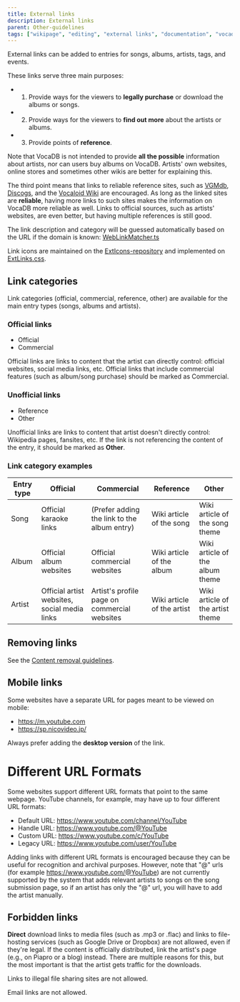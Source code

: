 ---
title: External links
description: External links
parent: Other-guidelines
tags: ["wikipage", "editing", "external links", "documentation", "vocadb"]
---

External links can be added to entries for songs, albums, artists, tags, and events. 

These links serve three main purposes:
- 1) Provide ways for the viewers to **legally purchase** or download the albums or songs.
- 2) Provide ways for the viewers to **find out more** about the artists or albums.
- 3) Provide points of **reference**.

Note that VocaDB is not intended to provide **all the possible** information about artists, nor can users buy albums on VocaDB. Artists' own websites, online stores and sometimes other wikis are better for explaining this. 

The third point means that links to reliable reference sites, such as [VGMdb](https://vgmdb.net/), [Discogs](https://www.discogs.com/), and the [Vocaloid Wiki](https://vocaloid.fandom.com/wiki/Vocaloid_Wiki) are encouraged. As long as the linked sites are **reliable**, having more links to such sites makes the information on VocaDB more reliable as well. Links to official sources, such as artists' websites, are even better, but having multiple references is still good.

The link description and category will be guessed automatically based on the URL if the domain is known: [WebLinkMatcher.ts](https://github.com/VocaDB/vocadb/blob/main/VocaDbWeb/Scripts/Shared/WebLinkMatcher.ts)

Link icons are maintained on the [ExtIcons-repository](https://github.com/VocaDB/ExtIcons) and implemented on [ExtLinks.css](https://github.com/VocaDB/vocadb/blob/fe028ea2a13f98cde6c8eecc73150ce132a515d1/VocaDbWeb/Scripts/styles/ExtLinks.css).

## Link categories

Link categories (official, commercial, reference, other) are available for the main entry types (songs, albums and artists).

### Official links

- Official
- Commercial

Official links are links to content that the artist can directly control: official websites, social media links, etc. Official links that include commercial features (such as album/song purchase) should be marked as Commercial.

### Unofficial links

- Reference
- Other

Unofficial links are links to content that artist doesn't directly control: Wikipedia pages, fansites, etc. If the link is not referencing the content of the entry, it should be marked as **Other**.

### Link category examples

| Entry type | Official                                     | Commercial                                   | Reference                  | Other                            |
| ---------- | -------------------------------------------- | -------------------------------------------- | -------------------------- | -------------------------------- |
| Song       | Official karaoke links                       | (Prefer adding the link to the album entry)  | Wiki article of the song   | Wiki article of the song theme   |
| Album      | Official album websites                      | Official commercial websites                 | Wiki article of the album  | Wiki article of the album theme  |
| Artist     | Official artist websites, social media links | Artist's profile page on commercial websites | Wiki article of the artist | Wiki article of the artist theme |

## Removing links

See the [Content removal guidelines](/docs/other-guidelines/content-removal-guidelines#information-that-the-artist-can-freely-remove-without-asking).

## Mobile links

Some websites have a separate URL for pages meant to be viewed on mobile:
* https://m.youtube.com
* https://sp.nicovideo.jp/

Always prefer adding the **desktop version** of the link.

# Different URL Formats
Some websites support different URL formats that point to the same webpage.
YouTube channels, for example, may have up to four different URL formats:
- Default URL: https://www.youtube.com/channel/YouTube
- Handle URL: https://www.youtube.com/@YouTube
- Custom URL: https://www.youtube.com/c/YouTube
- Legacy URL: https://www.youtube.com/user/YouTube

Adding links with different URL formats is encouraged because they can be useful for recognition and archival purposes. However, note that "@" urls (for example https://www.youtube.com/@YouTube) are not currently supported by the system that adds relevant artists to songs on the song submission page, so if an artist has only the "@" url, you will have to add the artist manually. 

## Forbidden links

**Direct** download links to media files (such as .mp3 or .flac) and links to file-hosting services (such as Google Drive or Dropbox) are not allowed, even if they're legal. If the content is officially distributed, link the artist's page (e.g., on Piapro or a blog) instead. There are multiple reasons for this, but the most important is that the artist gets traffic for the downloads.

Links to illegal file sharing sites are not allowed.

Email links are not allowed.